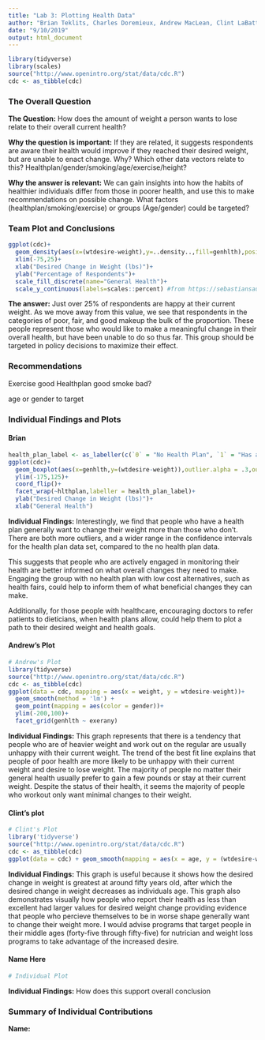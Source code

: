 ---
title: "Lab 3: Plotting Health Data"
author: "Brian Teklits, Charles Doremieux, Andrew MacLean, Clint LaBattaglia"               #add your names
date: "9/10/2019"
output: html_document
---
```{r include=FALSE}
library(tidyverse)
library(scales)
source("http://www.openintro.org/stat/data/cdc.R")
cdc <- as_tibble(cdc)
```

### The Overall Question

**The Question:** How does the amount of weight a person wants to lose relate to their overall current health? 

**Why the question is important:** If they are related, it suggests respondents are aware their health would improve if they reached their desired weight, but are unable to enact change. Why? Which other data vectors relate to this? Healthplan/gender/smoking/age/exercise/height?

**Why the answer is relevant:** We can gain insights into how the habits of healthier individuals differ from those in poorer health, and use this to make recommendations on possible change. What factors (healthplan/smoking/exercise) or groups (Age/gender) could be targeted? 

### Team Plot and Conclusions


```{r Team Plot,echo=FALSE, warning=FALSE}
ggplot(cdc)+
  geom_density(aes(x=(wtdesire-weight),y=..density..,fill=genhlth),position="stack")+
  xlim(-75,25)+
  xlab("Desired Change in Weight (lbs)")+
  ylab("Percentage of Respondents")+
  scale_fill_discrete(name="General Health")+
  scale_y_continuous(labels=scales::percent) #from https://sebastiansauer.github.io/percentage_plot_ggplot2_V2/
```

**The answer:** 
Just over 25% of respondents are happy at their current weight. As we move away from this value, we see that respondents in the categories of poor, fair, and good makeup the bulk of the proportion. These people represent those who would like to make a meaningful change in their overall health, but have been unable to do so thus far. This group should be targeted in policy decisions to maximize their effect.

### Recommendations 

Exercise good
Healthplan good
smoke bad?

age or gender to target

### Individual Findings and Plots

#### Brian

```{r Brian, echo=FALSE, warning=FALSE}
health_plan_label <- as_labeller(c(`0` = "No Health Plan", `1` = "Has a Health Plan")) #from https://ggplot2.tidyverse.org/reference/as_labeller.html
ggplot(cdc)+
  geom_boxplot(aes(x=genhlth,y=(wtdesire-weight)),outlier.alpha = .3,outlier.shape = 21,outlier.color = "red")+
  ylim(-175,125)+
  coord_flip()+
  facet_wrap(~hlthplan,labeller = health_plan_label)+
  ylab("Desired Change in Weight (lbs)")+
  xlab("General Health")

```

**Individual Findings:**
Interestingly, we find that people who have a health plan generally want to change their weight more than those who don't. There are both more outliers, and a wider range in the confidence intervals for the health plan data set, compared to the no health plan data. 

This suggests that people who are actively engaged in monitoring their health are better informed on what overall changes they need to make. Engaging the group with no health plan with low cost alternatives, such as health fairs, could help to inform them of what beneficial changes they can make. 

Additionally, for those people with healthcare, encouraging doctors to refer patients to dieticians, when health plans allow, could help them to plot a path to their desired weight and health goals. 

#### Andrew's Plot

```{r Name2 Plot, echo=FALSE, warning=FALSE}
# Andrew's Plot
library(tidyverse)
source("http://www.openintro.org/stat/data/cdc.R")
cdc <- as_tibble(cdc)
ggplot(data = cdc, mapping = aes(x = weight, y = wtdesire-weight))+
  geom_smooth(method = 'lm') +
  geom_point(mapping = aes(color = gender))+
  ylim(-200,100)+
  facet_grid(genhlth ~ exerany)

```

**Individual Findings:**
This graph represents that there is a tendency that people who are of heavier weight and work out on the regular are usually unhappy with their current weight. The trend of the best fit line explains that people of poor health are more likely to be unhappy with their current weight and desire to lose weight. The majority of people no matter their general health usually prefer to gain a few pounds or stay at their current weight. Despite the status of their health, it seems the majority of people who workout only want minimal changes to their weight.

#### Clint's plot

```{r Name3 Plot, echo=FALSE, warning=FALSE}
# Clint's Plot
library('tidyverse')
source("http://www.openintro.org/stat/data/cdc.R")
cdc <- as_tibble(cdc)
ggplot(data = cdc) + geom_smooth(mapping = aes(x = age, y = (wtdesire-weight), color = genhlth), se = FALSE) + facet_grid(genhlth~.) + xlim(15,90) + ylab("Desired Change in Weight") + scale_fill_discrete(name = "Health Level")    
```

**Individual Findings:**
This graph is useful because it shows how the desired change in weight is greatest at around fifty years old, after which the desired change in weight decreases as individuals age. This graph also demonstrates visually how people who report their health as less than excellent had larger values for desired weight change providing evidence that people who percieve themselves to be in worse shape generally want to change their weight more. I would advise programs that target people in their middle ages (forty-five through fifty-five) for nutrician and weight loss programs to take advantage of the increased desire.

#### Name Here

```{r Name4 Plot, echo=FALSE, warning=FALSE}
# Individual Plot
```

**Individual Findings:**
How does this support overall conclusion
 
### Summary of Individual Contributions

**Name:**

